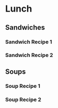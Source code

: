 # Lunch

## Sandwiches
### Sandwich Recipe 1
### Sandwich Recipe 2

## Soups
### Soup Recipe 1
### Soup Recipe 2

